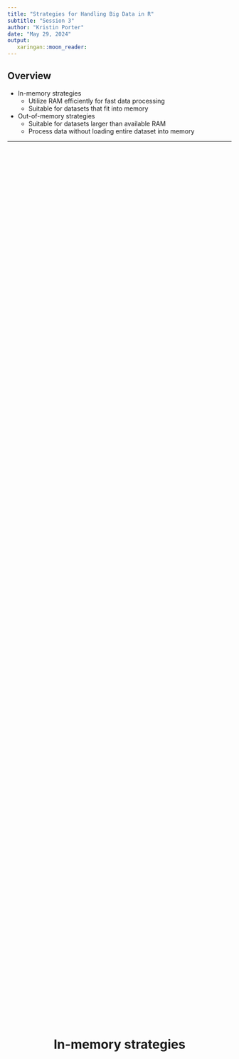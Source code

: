 ```yaml
---
title: "Strategies for Handling Big Data in R"
subtitle: "Session 3"
author: "Kristin Porter"
date: "May 29, 2024"
output:
   xaringan::moon_reader:
---
```


<style>
  .centered {
    display: flex;
    justify-content: center; /* Horizontal centering */
    align-items: center;    /* Vertical centering */
    height: 100vh;         /* Full height of the viewport */
  }
</style>

## Overview

- In-memory strategies
  - Utilize RAM efficiently for fast data processing
  - Suitable for datasets that fit into memory
  
- Out-of-memory strategies
  - Suitable for datasets larger than available RAM
  - Process data without loading entire dataset into memory


---

<div class="centered">
  <h1>In-memory strategies</h1>
</div>
---
## The `data.table` Package

- High-performance version of `data.frame`
- Requires new syntax: similar to SQL
- Efficient in-memory data manipulation

Example helpful functions: 
- `fread` function:
  - can read large flat files in much more quickly than comparable base R packages
  - shows the status as it makes progress. 
  - can limit rows and columns similar to `dplyr` approach
- `data.table` function
  - converts data frame already in memory to a `data.table` object 
  - allows many operations with data.table syntax
  
See multiple vignettes (example use cases) at CRAN: https://cran.r-project.org/web/packages/data.table/index.html
  


---

## Parallel Processing

- Speed up computations by utilizing multiple CPU cores
- The `furrr` package extends `purrr` by enabling parallel processing, allowing operations to run concurrently
- Other packages: `parallel`, `foreach`

```r
library(furrr)
library(dplyr)

# Enable parallel processing
# The plan() function from the future package is used by furrr
# to determine # of cores to use based on the system's resources.
# By default, it will use all available CPU cores except one.
# However, you can specify the number of cores manually.
plan(multisession)

# Example task
large_data <- tibble(a = rnorm(1e6))

# Apply function in parallel
results <- large_data %>%
  mutate(b = future_map_dbl(a, ~ .x^2))
```

---
## Handling Large Matrix Data

- Specialized packages for matrix operations

### The `Matrix` Package

- Designed for handling sparse and dense matrices
- For efficient memory usage and faster computations on matrix data
- Suitable for applications in scientific computing, machine learning, and statistics

### The `bigmemory` Package

- Provides memory-efficient storage for large matrices that exceed available RAM
- Supports shared memory and file-backed matrices, enabling larger-than-RAM data handling
- Allows multiple R sessions to access the same data
- Helpful for large-scale simulations, big data analytics, and high-performance computing

---

<div class="centered">
  <h1>Out-of-memory strategies</h1>
</div>
---

## Database Integration

- Use databases to store and query large datasets

### Key Packages for Database Integration

- **DBI**: Provides a common interface for database management systems (DBMS). It acts as a bridge to various database backends.

- **RMySQL**: Specifically designed for interfacing with MySQL databases. It allows users to connect to MySQL, send queries, and retrieve results directly into R.

- **RPostgres**: Tailored for PostgreSQL databases, offering tools to connect to PostgreSQL servers, execute SQL queries, and handle data efficiently.

- **RMariaDB**: A package for connecting to MariaDB, which is a popular fork of MySQL. It enables similar functionalities as RMySQL but is optimized for MariaDB.

---
## Interfacing with Spark

- Use Apache Spark for distributed data processing leveraging multiple machines
- No need to leave R environment with packages: `sparklyr`, `sparkR`

---



